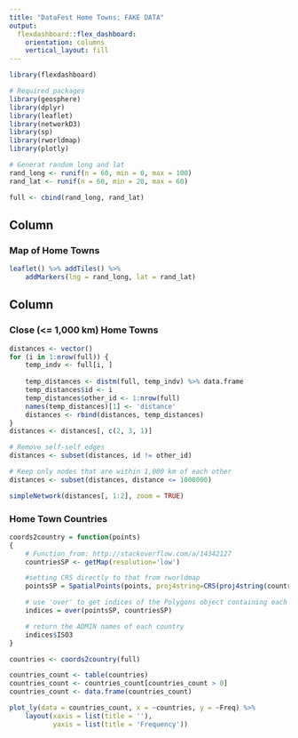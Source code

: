 ```yaml
---
title: "DataFest Home Towns: FAKE DATA"
output: 
  flexdashboard::flex_dashboard:
    orientation: columns
    vertical_layout: fill
---
```


```r
library(flexdashboard)

# Required packages
library(geosphere)
library(dplyr)
library(leaflet)
library(networkD3)
library(sp)
library(rworldmap)
library(plotly)

# Generat random long and lat
rand_long <- runif(n = 60, min = 0, max = 100)
rand_lat <- runif(n = 60, min = 20, max = 60)

full <- cbind(rand_long, rand_lat)
```

Column {data-width=600}
-----------------------------------------------------------------------

### Map of Home Towns

```r
leaflet() %>% addTiles() %>%
    addMarkers(lng = rand_long, lat = rand_lat)
```

Column {data-width=400}
-----------------------------------------------------------------------

### Close (<= 1,000 km) Home Towns

```r
distances <- vector()
for (i in 1:nrow(full)) {
    temp_indv <- full[i, ]
    
    temp_distances <- distm(full, temp_indv) %>% data.frame
    temp_distances$id <- i
    temp_distances$other_id <- 1:nrow(full)
    names(temp_distances)[1] <- 'distance'
    distances <- rbind(distances, temp_distances)
}
distances <- distances[, c(2, 3, 1)]

# Remove self-self edges
distances <- subset(distances, id != other_id)

# Keep only nodes that are within 1,000 km of each other
distances <- subset(distances, distance <= 1000000)

simpleNetwork(distances[, 1:2], zoom = TRUE)
```

### Home Town Countries

```r
coords2country = function(points)
{  
    # Function from: http://stackoverflow.com/a/14342127
    countriesSP <- getMap(resolution='low')

    #setting CRS directly to that from rworldmap
    pointsSP = SpatialPoints(points, proj4string=CRS(proj4string(countriesSP)))  

    # use 'over' to get indices of the Polygons object containing each point 
    indices = over(pointsSP, countriesSP)

    # return the ADMIN names of each country
    indices$ISO3  
}

countries <- coords2country(full)

countries_count <- table(countries)
countries_count <- countries_count[countries_count > 0] 
countries_count <- data.frame(countries_count)

plot_ly(data = countries_count, x = ~countries, y = ~Freq) %>%
    layout(xaxis = list(title = ''),
           yaxis = list(title = 'Frequency'))
```

